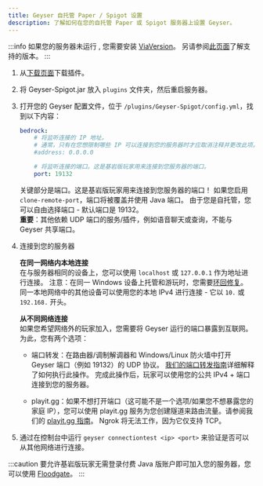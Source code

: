 ```yaml
---
title: Geyser 自托管 Paper / Spigot 设置
description: 了解如何在您的自托管 Paper 或 Spigot 服务器上设置 Geyser。
---
```



:::info
如果您的服务器未运行 <Versions platform="java"/>, 您需要安装 <a href="https://viaversion.com/">ViaVersion</a>。
另请参阅[此页面](/wiki/geyser/supported-versions/)了解支持的版本。
:::

1. 从[下载页面](/download)下载插件。
2. 将 Geyser-Spigot.jar 放入 `plugins` 文件夹，然后重启服务器。
3. 打开您的 Geyser 配置文件，位于 `/plugins/Geyser-Spigot/config.yml`，找到以下内容：

    ```yaml
    bedrock: 
        # 将监听连接的 IP 地址。
        # 通常，只有在您想限制哪些 IP 可以连接到您的服务器时才应取消注释并更改此项。
        #address: 0.0.0.0 

        # 将监听连接的端口。这是基岩版玩家用来连接到您服务器的端口。
        port: 19132 
    ```
    关键部分是端口。这是基岩版玩家用来连接到您服务器的端口！
    如果您启用 `clone-remote-port`，端口将被覆盖并使用 Java 端口。
    由于您是自托管，您可以自由选择端口 - 默认端口是 19132。   
    **重要**：其他依赖 UDP 端口的服务/插件，例如语音聊天或查询，不能与 Geyser 共享端口。
     

4. 连接到您的服务器
        
    **在同一网络内本地连接**   
    在与服务器相同的设备上，您可以使用 `localhost` 或 `127.0.0.1` 作为地址进行连接。
    注意：在同一 Windows 设备上托管和游玩时，您需要[环回修复](/wiki/geyser/fixing-unable-to-connect-to-world#using-geyser-on-the-same-computer)。
    同一本地网络中的其他设备可以使用您的本地 IPv4 进行连接 - 它以 `10.` 或 `192.168.` 开头。
        
    **从不同网络连接**  
    如果您希望网络外的玩家加入，您需要将 Geyser 运行的端口暴露到互联网。
    为此，您有两个选项：   

    - 端口转发：在路由器/调制解调器和 Windows/Linux 防火墙中打开 Geyser 端口（例如 19132）的 UDP 协议。
   [我们的端口转发指南](/wiki/geyser/port-forwarding)详细解释了如何执行此操作。
   完成此操作后，玩家可以使用您的公共 IPv4 + 端口连接到您的服务器。   

    - playit.gg：如果不想打开端口（这可能不是一个选项/如果您不想暴露您的家庭 IP），您可以使用
   playit.gg 服务为您创建隧道来路由流量。请参阅我们的 [playit.gg 指南](/wiki/geyser/playit-gg)。
   Ngrok 将无法工作，因为它仅支持 TCP。   

5. 通过在控制台中运行 `geyser connectiontest <ip> <port>` 来验证是否可以从其他网络进行连接。

:::caution
要允许基岩版玩家无需登录付费 Java 版账户即可加入您的服务器，您可以使用 <a href="/wiki/floodgate/setup/">Floodgate</a>。
:::
